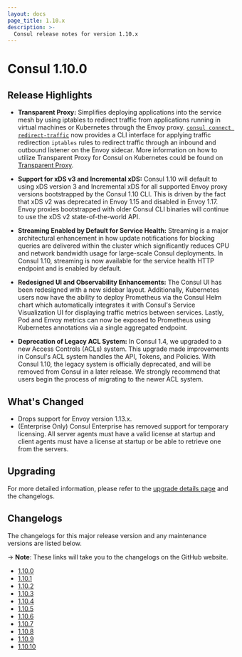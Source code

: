 ```yaml
---
layout: docs
page_title: 1.10.x
description: >-
  Consul release notes for version 1.10.x
---
```


# Consul 1.10.0

## Release Highlights

- **Transparent Proxy:** Simplifies deploying applications into the service mesh by using iptables to redirect traffic from applications running in virtual machines or Kubernetes through the Envoy proxy. [`consul connect redirect-traffic`](/consul/commands/connect/redirect-traffic) now provides a CLI interface for applying traffic redirection `iptables` rules to redirect traffic through an inbound and outbound listener on the Envoy sidecar. More information on how to utilize Transparent Proxy for Consul on Kubernetes could be found on [Transparent Proxy](/consul/docs/connect/transparent-proxy).

- **Support for xDS v3 and Incremental xDS:** Consul 1.10 will default to using xDS version 3 and Incremental xDS for all supported Envoy proxy versions bootstrapped by the Consul 1.10 CLI. This is driven by the fact that xDS v2 was deprecated in Envoy 1.15 and disabled in Envoy 1.17. Envoy proxies bootstrapped with older Consul CLI binaries will continue to use the xDS v2 state-of-the-world API.

- **Streaming Enabled by Default for Service Health:** Streaming is a major architectural enhancement in how update notifications for blocking queries are delivered within the cluster which significantly reduces CPU and network bandwidth usage for large-scale Consul deployments. In Consul 1.10, streaming is now available for the service health HTTP endpoint and is enabled by default.

- **Redesigned UI and Observability Enhancements:** The Consul UI has been redesigned with a new sidebar layout. Additionally, Kubernetes users now have the ability to deploy Prometheus via the Consul Helm chart which automatically integrates it with Consul's Service Visualization UI for displaying traffic metrics between services. Lastly, Pod and Envoy metrics can now be exposed to Prometheus using Kubernetes annotations via a single aggregated endpoint.

- **Deprecation of Legacy ACL System:** In Consul 1.4, we upgraded to a new Access Controls (ACLs) system. This upgrade made improvements in Consul's ACL system handles the API, Tokens, and Policies. With Consul 1.10, the legacy system is officially deprecated, and will be removed from Consul in a later release. We strongly recommend that users begin the process of migrating to the newer ACL system.

## What's Changed

- Drops support for Envoy version 1.13.x.
- (Enterprise Only) Consul Enterprise has removed support for temporary licensing. All server agents must have a valid license at startup and client agents must have a license at startup or be able to retrieve one from the servers.

## Upgrading

For more detailed information, please refer to the [upgrade details page](/consul/docs/upgrading/upgrade-specific#consul-1-10-0) and the changelogs.

## Changelogs

The changelogs for this major release version and any maintenance versions are listed below.

-> **Note**: These links will take you to the changelogs on the GitHub website.

- [1.10.0](https://github.com/shulutkov/yellow-pages/releases/tag/v1.10.0)
- [1.10.1](https://github.com/shulutkov/yellow-pages/releases/tag/v1.10.1)
- [1.10.2](https://github.com/shulutkov/yellow-pages/releases/tag/v1.10.2)
- [1.10.3](https://github.com/shulutkov/yellow-pages/releases/tag/v1.10.3)
- [1.10.4](https://github.com/shulutkov/yellow-pages/releases/tag/v1.10.4)
- [1.10.5](https://github.com/shulutkov/yellow-pages/releases/tag/v1.10.5)
- [1.10.6](https://github.com/shulutkov/yellow-pages/releases/tag/v1.10.6)
- [1.10.7](https://github.com/shulutkov/yellow-pages/releases/tag/v1.10.7)
- [1.10.8](https://github.com/shulutkov/yellow-pages/releases/tag/v1.10.8)
- [1.10.9](https://github.com/shulutkov/yellow-pages/releases/tag/v1.10.9)
- [1.10.10](https://github.com/shulutkov/yellow-pages/releases/tag/v1.10.10)
